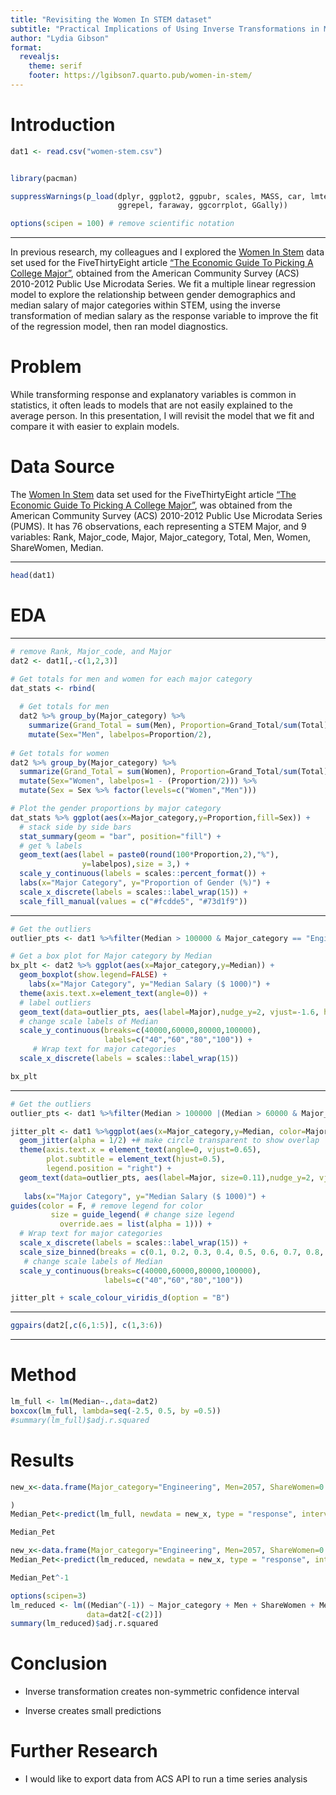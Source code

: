 ```yaml
---
title: "Revisiting the Women In STEM dataset"
subtitle: "Practical Implications of Using Inverse Transformations in Multiple Linear Regression"
author: "Lydia Gibson"
format: 
  revealjs:
    theme: serif
    footer: https://lgibson7.quarto.pub/women-in-stem/
---
```



# Introduction


```r
dat1 <- read.csv("women-stem.csv")


library(pacman)

suppressWarnings(p_load(dplyr, ggplot2, ggpubr, scales, MASS, car, lmtest, 
                        ggrepel, faraway, ggcorrplot, GGally))

options(scipen = 100) # remove scientific notation
```


---

In previous research, my colleagues and I explored the [Women In Stem](https://github.com/fivethirtyeight/data/blob/master/college-majors/women-stem.csv) data set used for the FiveThirtyEight article ["The Economic Guide To Picking A College Major"](https://fivethirtyeight.com/features/the-economic-guide-to-picking-a-college-major/), obtained from the American Community Survey (ACS) 2010-2012 Public Use Microdata Series. We fit a multiple linear regression model to explore the relationship between gender demographics and median salary of major categories within STEM, using the inverse transformation of median salary as the response variable to improve the fit of the regression model, then ran model diagnostics. 

# Problem

While transforming response and explanatory variables is common in statistics, it often leads to models that are not easily explained to the average person. In this presentation, I will revisit the model that we fit and compare it with easier to explain models.

# Data Source
  
The [Women In Stem](https://github.com/fivethirtyeight/data/blob/master/college-majors/women-stem.csv) data set used for the FiveThirtyEight article ["The Economic Guide To Picking A College Major"](https://fivethirtyeight.com/features/the-economic-guide-to-picking-a-college-major/), was obtained from the American Community Survey (ACS) 2010-2012 Public Use Microdata Series (PUMS). It has 76 observations, each representing a STEM Major, and 9 variables: Rank, Major_code, Major,	Major_category,	Total,	Men,	Women,	ShareWomen, Median. 

---

```r
head(dat1)
```


# EDA

---


```r

# remove Rank, Major_code, and Major
dat2 <- dat1[,-c(1,2,3)] 

# Get totals for men and women for each major category
dat_stats <- rbind(
  
  # Get totals for men
  dat2 %>% group_by(Major_category) %>%
    summarize(Grand_Total = sum(Men), Proportion=Grand_Total/sum(Total)) %>%
    mutate(Sex="Men", labelpos=Proportion/2),
  
# Get totals for women
dat2 %>% group_by(Major_category) %>%
  summarize(Grand_Total = sum(Women), Proportion=Grand_Total/sum(Total)) %>%
  mutate(Sex="Women", labelpos=1 - (Proportion/2))) %>% 
  mutate(Sex = Sex %>% factor(levels=c("Women","Men")))

# Plot the gender proportions by major category
dat_stats %>% ggplot(aes(x=Major_category,y=Proportion,fill=Sex)) +
  # stack side by side bars
  stat_summary(geom = "bar", position="fill") +
  # get % labels
  geom_text(aes(label = paste0(round(100*Proportion,2),"%"), 
                y=labelpos),size = 3,) +
  scale_y_continuous(labels = scales::percent_format()) + 
  labs(x="Major Category", y="Proportion of Gender (%)") +
  scale_x_discrete(labels = scales::label_wrap(15)) +
  scale_fill_manual(values = c("#fcdde5", "#73d1f9"))


```

---

```r
  
# Get the outliers
outlier_pts <- dat1 %>%filter(Median > 100000 & Major_category == "Engineering" | (Median > 60000 & Major_category == "Physical Sciences"))

# Get a box plot for Major category by Median
bx_plt <- dat2 %>% ggplot(aes(x=Major_category,y=Median)) + 
  geom_boxplot(show.legend=FALSE) +
    labs(x="Major Category", y="Median Salary ($ 1000)") + 
  theme(axis.text.x=element_text(angle=0)) + 
  # label outliers
  geom_text(data=outlier_pts, aes(label=Major),nudge_y=2, vjust=-1.6, hjust=0.7, color = "Black", size= 2) + 
  # change scale labels of Median
  scale_y_continuous(breaks=c(40000,60000,80000,100000), 
                     labels=c("40","60","80","100")) +
     # Wrap text for major categories
  scale_x_discrete(labels = scales::label_wrap(15))

bx_plt

```


---

```r

# Get the outliers
outlier_pts <- dat1 %>%filter(Median > 100000 |(Median > 60000 & Major_category == "Physical Sciences"))

jitter_plt <- dat1 %>%ggplot(aes(x=Major_category,y=Median, color=Major_category, size=ShareWomen)) +
  geom_jitter(alpha = 1/2) +# make circle transparent to show overlap
  theme(axis.text.x = element_text(angle=0, vjust=0.65),
        plot.subtitle = element_text(hjust=0.5),
        legend.position = "right") +
  geom_text(data=outlier_pts, aes(label=Major, size=0.11),nudge_y=2, vjust=-1.6, hjust=0.7, color = "black") + # label outliers
  
   labs(x="Major Category", y="Median Salary ($ 1000)") +
guides(color = F, # remove legend for color
         size = guide_legend( # change size legend
           override.aes = list(alpha = 1))) +
  # Wrap text for major categories
  scale_x_discrete(labels = scales::label_wrap(15)) +
  scale_size_binned(breaks = c(0.1, 0.2, 0.3, 0.4, 0.5, 0.6, 0.7, 0.8, 0.9, 1.0)) +
   # change scale labels of Median
  scale_y_continuous(breaks=c(40000,60000,80000,100000),
                     labels=c("40","60","80","100")) 

jitter_plt + scale_colour_viridis_d(option = "B")

```

---

```r
ggpairs(dat2[,c(6,1:5)], c(1,3:6))


```

---

# Method


```r
lm_full <- lm(Median~.,data=dat2)
boxcox(lm_full, lambda=seq(-2.5, 0.5, by =0.5))
#summary(lm_full)$adj.r.squared
```

# Results




```r
new_x<-data.frame(Major_category="Engineering", Men=2057, ShareWomen=0.12056434, Total=2339, Women=282

)
Median_Pet<-predict(lm_full, newdata = new_x, type = "response", interval = "prediction")

Median_Pet
```

```r
new_x<-data.frame(Major_category="Engineering", Men=2057, ShareWomen=0.12056434)
Median_Pet<-predict(lm_reduced, newdata = new_x, type = "response", interval = "prediction")

Median_Pet^-1
```

```r
options(scipen=3)
lm_reduced <- lm((Median^(-1)) ~ Major_category + Men + ShareWomen + Men:ShareWomen,
                 data=dat2[-c(2)])
summary(lm_reduced)$adj.r.squared
```

# Conclusion

- Inverse transformation creates non-symmetric confidence interval

- Inverse creates small predictions

# Further Research

- I would like to export data from ACS API to run a time series analysis
